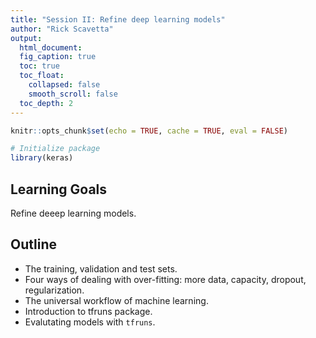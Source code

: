 ```yaml
---
title: "Session II: Refine deep learning models"
author: "Rick Scavetta"
output:
  html_document:
  fig_caption: true
  toc: true
  toc_float:
    collapsed: false
    smooth_scroll: false
  toc_depth: 2
---
```


```r
knitr::opts_chunk$set(echo = TRUE, cache = TRUE, eval = FALSE)

# Initialize package
library(keras)
```

## Learning Goals

Refine deeep learning models. 

## Outline

- The training, validation and test sets.
- Four ways of dealing with over-fitting: more data, capacity, dropout, regularization.
- The universal workflow of machine learning.
- Introduction to tfruns package.
- Evalutating models with `tfruns`.